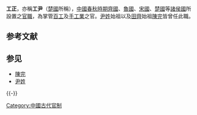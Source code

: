 '''工正'''，亦稱'''工尹'''（[[楚國|楚國]]所稱），[[中國|中國]][[春秋時期|春秋時期]][[齊國|齊國]]、[[魯國|魯國]]、[[宋國|宋國]]、[[楚國|楚國]]等[[諸侯國|諸侯國]]所設置之[[官職|官職]]，為掌管[[百工|百工]]及[[手工業|手工業]]之官。[[尹姓|尹姓]]始祖以及[[田齊|田齊]]始祖[[陳完|陳完]]皆曾任此職。

== 参考文献 ==
{{Reflist}}

== 参见 ==
* [[陳完|陳完]]
* [[尹姓|尹姓]]

{{-}}
{{明朝中央官制|王}}

[[Category:中國古代官制|Category:中國古代官制]]